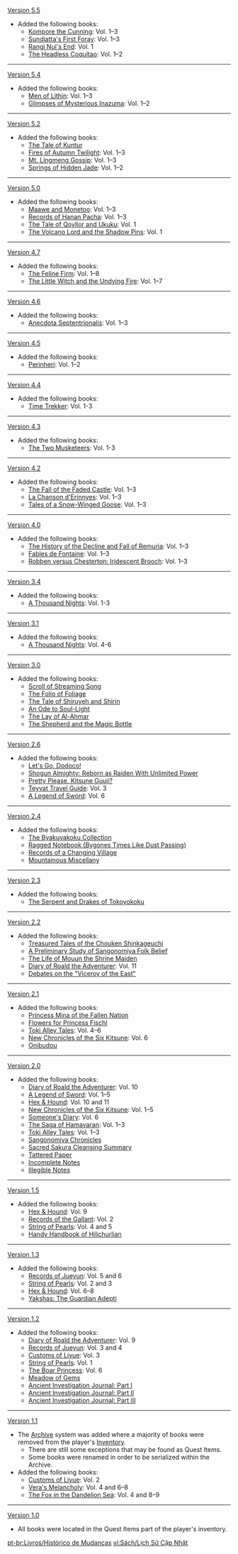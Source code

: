 {{Change History/Header}}
[[Version 5.5]]
* Added the following books:
** [[Kompore the Cunning]]: Vol. 1–3
** [[Sundjatta's First Foray]]: Vol. 1–3
** [[Rangi Nui's End]]: Vol. 1
** [[The Headless Coquitao]]: Vol. 1–2
----
[[Version 5.4]]
* Added the following books:
**[[Men of Lithin]]: Vol. 1–3
**[[Glimpses of Mysterious Inazuma]]: Vol. 1–2
----
[[Version 5.2]]
* Added the following books:
**[[The Tale of Kuntur]]
**[[Fires of Autumn Twilight]]: Vol. 1–3
**[[Mt. Lingmeng Gossip]]: Vol. 1–3
**[[Springs of Hidden Jade]]: Vol. 1–2
----
[[Version 5.0]]
* Added the following books:
**[[Maawe and Monetoo]]: Vol. 1–3
**[[Records of Hanan Pacha]]: Vol. 1–3
**[[The Tale of Qoyllor and Ukuku]]: Vol. 1
**[[The Volcano Lord and the Shadow Pins]]: Vol. 1
----
[[Version 4.7]]
* Added the following books:
**[[The Feline Firm]]: Vol. 1–8
**[[The Little Witch and the Undying Fire]]: Vol. 1–7
----
[[Version 4.6]]
* Added the following books:
**[[Anecdota Septentrionalis]]: Vol. 1–3
----
[[Version 4.5]]
* Added the following books:
**[[Perinheri]]: Vol. 1–2
----
[[Version 4.4]]
* Added the following books:
**[[Time Trekker]]: Vol. 1-3
----
[[Version 4.3]]
* Added the following books:
**[[The Two Musketeers]]: Vol. 1-3
----
[[Version 4.2]]
* Added the following books:
**[[The Fall of the Faded Castle]]: Vol. 1–3
**[[La Chanson d'Erinnyes]]: Vol. 1–3
**[[Tales of a Snow-Winged Goose]]: Vol. 1–3
----
[[Version 4.0]]
* Added the following books:
**[[The History of the Decline and Fall of Remuria]]: Vol. 1–3
**[[Fables de Fontaine]]: Vol. 1–3
**[[Robben versus Chesterton: Iridescent Brooch]]: Vol. 1–3
----
[[Version 3.4]]
* Added the following books:
**[[A Thousand Nights]]: Vol. 1-3
----
[[Version 3.1]]
* Added the following books:
**[[A Thousand Nights]]: Vol. 4-6
----
[[Version 3.0]]
* Added the following books:
**[[Scroll of Streaming Song]]
**[[The Folio of Foliage]]
**[[The Tale of Shiruyeh and Shirin]]
**[[An Ode to Soul-Light]]
**[[The Lay of Al-Ahmar]]
**[[The Shepherd and the Magic Bottle]]
----
[[Version 2.6]]
* Added the following books:
**[[Let's Go, Dodoco!]]
**[[Shogun Almighty: Reborn as Raiden With Unlimited Power]]
**[[Pretty Please, Kitsune Guuji?]]
**[[Teyvat Travel Guide]]: Vol. 3
**[[A Legend of Sword]]: Vol. 6
----
[[Version 2.4]]
* Added the following books:
**[[The Byakuyakoku Collection]]
**[[Ragged Notebook (Bygones Times Like Dust Passing)]]
**[[Records of a Changing Village]]
**[[Mountainous Miscellany]]
----
[[Version 2.3]]
* Added the following books:
**[[The Serpent and Drakes of Tokoyokoku]]
----
[[Version 2.2]]
* Added the following books:
**[[Treasured Tales of the Chouken Shinkageuchi]]
**[[A Preliminary Study of Sangonomiya Folk Belief]]
**[[The Life of Mouun the Shrine Maiden]]
**[[Diary of Roald the Adventurer]]: Vol. 11
**[[Debates on the "Viceroy of the East"]]
----
[[Version 2.1]]
* Added the following books:
**[[Princess Mina of the Fallen Nation]]
**[[Flowers for Princess Fischl]]
**[[Toki Alley Tales]]: Vol. 4–6
**[[New Chronicles of the Six Kitsune]]: Vol. 6
**[[Onibudou]]
----
[[Version 2.0]]
* Added the following books:
**[[Diary of Roald the Adventurer]]: Vol. 10
**[[A Legend of Sword]]: Vol. 1–5
**[[Hex & Hound]]: Vol. 10 and 11
**[[New Chronicles of the Six Kitsune]]: Vol. 1–5
**[[Someone's Diary]]: Vol. 6
**[[The Saga of Hamavaran]]: Vol. 1–3
**[[Toki Alley Tales]]: Vol. 1–3
**[[Sangonomiya Chronicles]]
**[[Sacred Sakura Cleansing Summary]]
**[[Tattered Paper (Washizu)|Tattered Paper]]
**[[Incomplete Notes]]
**[[Illegible Notes]]
----
[[Version 1.5]]
*Added the following books:
**[[Hex & Hound]]: Vol. 9
**[[Records of the Gallant]]: Vol. 2
**[[String of Pearls]]: Vol. 4 and 5
**[[Handy Handbook of Hilichurlian]]
----
[[Version 1.3]]
*Added the following books:
**[[Records of Jueyun]]: Vol. 5 and 6
**[[String of Pearls]]: Vol. 2 and 3
**[[Hex & Hound]]: Vol. 6–8
**[[Yakshas: The Guardian Adepti]]
----
[[Version 1.2]]
*Added the following books:
**[[Diary of Roald the Adventurer]]: Vol. 9
**[[Records of Jueyun]]: Vol. 3 and 4
**[[Customs of Liyue]]: Vol. 3
**[[String of Pearls]]: Vol. 1
**[[The Boar Princess]]: Vol. 6
**[[Meadow of Gems]]
**[[Ancient Investigation Journal: Part I]]
**[[Ancient Investigation Journal: Part II]]
**[[Ancient Investigation Journal: Part III]]
----
[[Version 1.1]]
* The [[Archive]] system was added where a majority of books were removed from the player's [[Inventory]].
** There are still some exceptions that may be found as Quest Items.
** Some books were renamed in order to be serialized within the Archive.
*Added the following books:
**[[Customs of Liyue]]: Vol. 2
**[[Vera's Melancholy]]: Vol. 4 and 6–8
**[[The Fox in the Dandelion Sea]]: Vol. 4 and 8–9
----
[[Version 1.0]]
* All books were located in the Quest Items part of the player's inventory.

<noinclude>
[[pt-br:Livros/Histórico de Mudanças]]
[[vi:Sách/Lịch Sử Cập Nhật]]
</noinclude>